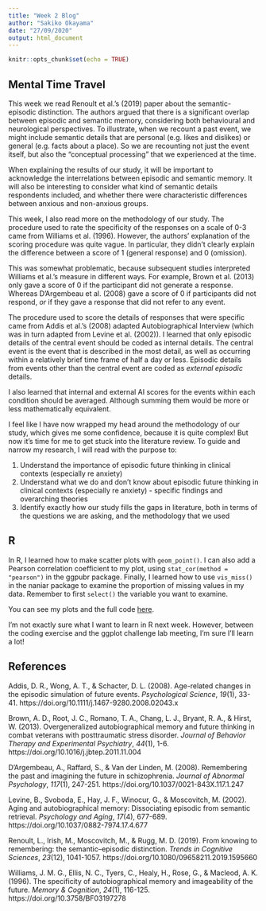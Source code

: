 ```yaml
---
title: "Week 2 Blog"
author: "Sakiko Okayama"
date: "27/09/2020"
output: html_document
---
```


```r
knitr::opts_chunk$set(echo = TRUE)
```

## Mental Time Travel
This week we read Renoult et al.'s (2019) paper about the semantic-episodic distinction. The authors argued that there is a significant overlap between episodic and semantic memory, considering both behavioural and neurological perspectives. To illustrate, when we recount a past event, we might include semantic details that are personal (e.g. likes and dislikes) or general (e.g. facts about a place). So we are recounting not just the event itself, but also the "conceptual processing" that we experienced at the time. 

When explaining the results of our study, it will be important to acknowledge the interrelations between episodic and semantic memory. It will also be interesting to consider what kind of semantic details respondents included, and whether there were characteristic differences between anxious and non-anxious groups. 

This week, I also read more on the methodology of our study. The procedure used to rate the specificity of the responses on a scale of 0-3 came from Williams et al. (1996). However, the authors' explanation of the scoring procedure was quite vague. In particular, they didn't clearly explain the difference between a score of 1 (general response) and 0 (omission).

This was somewhat problematic, because subsequent studies interpreted Williams et al.'s measure in different ways. For example, Brown et al. (2013) only gave a score of 0 if the participant did not generate a response. Whereas D'Argembeau et al. (2008) gave a score of 0 if participants did not respond, *or* if they gave a response that did not refer to any event.

The procedure used to score the details of responses that were specific came from Addis et al.'s (2008) adapted Autobiographical Interview (which was in turn adapted from Levine et al. (2002)). I learned that only episodic details of the central event should be coded as internal details. The central event is the event that is described in the most detail, as well as occurring within a relatively brief time frame of half a day or less. Episodic details from events other than the central event are coded as *external episodic* details.

I also learned that internal and external AI scores for the events within each condition should be averaged. Although summing them would be more or less mathematically equivalent. 

I feel like I have now wrapped my head around the methodology of our study, which gives me some confidence, because it is quite complex! But now it's time for me to get stuck into the literature review. To guide and narrow my research, I will read with the purpose to: 

1. Understand the importance of episodic future thinking in clinical contexts (especially re anxiety)
2. Understand what we do and don't know about episodic future thinking in clinical contexts (especially re anxiety) - specific findings and overarching theories 
3. Identify exactly how our study fills the gaps in literature, both in terms of the questions we are asking, and the methodology that we used


## R 
In R, I learned how to make scatter plots with `geom_point()`. I can also add a Pearson correlation coefficient to my plot, using `stat_cor(method = "pearson")` in the ggpubr package. Finally, I learned how to use `vis_miss()` in the naniar package to examine the proportion of missing values in my data. Remember to first `select()` the variable you want to examine. 

You can see my plots and the full code [here](https://jenrichmond.github.io/sakiko_project/coding2.html). 

I'm not exactly sure what I want to learn in R next week. However, between the coding exercise and the ggplot challenge lab meeting, I'm sure I'll learn a lot!  

## References
Addis, D. R., Wong, A. T., & Schacter, D. L. (2008). Age-related changes in the episodic simulation of future events. *Psychological Science*, *19*(1), 33-41. https://doi.org/10.1111/j.1467-9280.2008.02043.x 

Brown, A. D., Root, J. C., Romano, T. A., Chang, L. J., Bryant, R. A., & Hirst, W. (2013). Overgeneralized autobiographical memory and future thinking in combat veterans with posttraumatic stress disorder. *Journal of Behavior Therapy and Experimental Psychiatry*, *44*(1), 1-6. https://doi.org/10.1016/j.jbtep.2011.11.004 

D'Argembeau, A., Raffard, S., & Van der Linden, M. (2008). Remembering the past and imagining the future in schizophrenia. *Journal of Abnormal Psychology*, *117*(1), 247-251. https://doi.org/10.1037/0021-843X.117.1.247

Levine, B., Svoboda, E., Hay, J. F., Winocur, G., & Moscovitch, M. (2002). Aging and autobiographical memory: Dissociating episodic from semantic retrieval. *Psychology and Aging*, *17*(4), 677-689. https://doi.org/10.1037/0882-7974.17.4.677 

Renoult, L., Irish, M., Moscovitch, M., & Rugg, M. D. (2019). From knowing to remembering: the semantic–episodic distinction. *Trends in Cognitive Sciences*, *23*(12), 1041-1057. https://doi.org/10.1080/09658211.2019.1595660

Williams, J. M. G., Ellis, N. C., Tyers, C., Healy, H., Rose, G., & Macleod, A. K. (1996). The specificity of autobiographical memory and imageability of the future. *Memory & Cognition*, *24*(1), 116-125. https://doi.org/10.3758/BF03197278 
